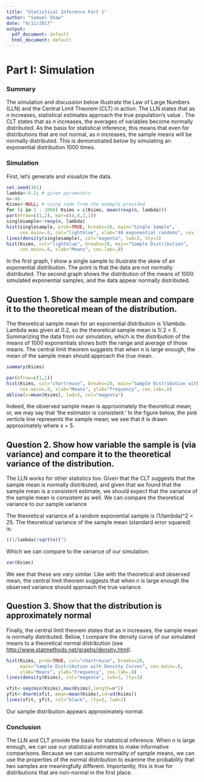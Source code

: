 ```yaml
---
title: "Statistical Inference Part 1"
author: "Samuel Shaw"
date: "9/11/2017"
output:
  pdf_document: default
  html_document: default
---
```

# Part I: Simulation
### Summary
The simulation and discussion below illustrate the Law of Large Numbers (LLN) and the Central Limit Theorem (CLT) in action. The LLN states that as *n* increases, statistical estimates approach the true population's value . The CLT states that as *n* increases, the averages of variables become normally distributed. As the basis for statistical inference, this means that even for distributions that are not normal, as *n* increases, the sample means will be normally distributed. This is demonstrated below by simulating an exponential distribution 1000 times. 

### Simulation
First, let's generate and visualize the data. 
```r
set.seed(301)
lambda<-0.2; # given parameters
n<-40
Ksims<-NULL; # using code from the example provided
for (i in 1 : 1000) Ksims = c(Ksims, mean(rexp(n, lambda)))
par(mfrow=c(1,2), mar=c(4,4,2,1))
singlesample<-rexp(n, lambda)
hist(singlesample, prob=TRUE, breaks=20, main="Single Sample", 
     cex.main=.8, col="lightblue", xlab="40 exponential randoms", cex.lab=.8)
lines(density(singlesample), col="magenta", lwd=3, lty=1)
hist(Ksims, col="lightblue", breaks=20, main="Sample Distribution", 
     cex.main=.8, xlab="Means", cex.lab=.8)
```

In the first graph, I show a single sample to illustrate the skew of an exponential distribution. The point is that the data are not normally distributed. The second graph shows the distribution of the means of 1000 simulated exponential samples, and the data appear normally distributed.

## Question 1. Show the sample mean and compare it to the theoretical mean of the distribution.

The theoretical sample mean for an exponential distribution is 1/lambda. Lambda was given at 0.2, so the theoretical sample mean is 1/.2 = *5*. Summarizing the data from our simulation, which is the distribution of the means of 1000 exponentials shows both the range and average of those means. The central limit theorem suggests that when n is large enough, the mean of the sample mean should approach the true mean.

```r
summary(Ksims)
```
```r
par(mfrow=c(1,1))
hist(Ksims, col="chartreuse", breaks=20, main="Sample Distribution with Mean",
     cex.main=.8, xlab="Means", ylab="frequency", cex.lab=.8)
abline(v=mean(Ksims), lwd=3, col="magenta")
```

Indeed, the observed sample mean is approximately the theoretical mean; or, we may say that 'the estimator is consistent.' In the figure below, the pink verticle line represents the sample mean; we see that it is drawn approximately where x = 5.


## Question 2. Show how variable the sample is (via variance) and compare it to the theoretical variance of the distribution.

The LLN works for other statistics too. Given that the CLT suggests that the sample mean is normally distributed, and given that we found that the sample mean is a consistent estimate, we should expect that the variance of the sample mean is consistent as well. We can compare the theoretical variance to our sample variance

The theoretical variance of a random exponential sample is (1/lambda)^2 = 25. The theoretical variance of the sample mean (standard error squared) is: 

```r
((1/lambda)/sqrt(n))^2
```
       
Which we can compare to the variance of our simulation: 

```r
var(Ksims)
```

We see that these are *vary* similar. Like with the theoretical and observed mean, the central limit theorem suggests that when n is large enough the observed variance should approach the true variance.


## Question 3. Show that the distribution is approximately normal

Finally, the central limit theorem states that as *n* increases, the sample mean is normally distributed. Below, I compare the density curve of our simulated means to a theoretical normal distribution (see <http://www.statmethods.net/graphs/density.html>).

```r
hist(Ksims, prob=TRUE, col="chartreuse", breaks=20, 
     main="Sample Distribution with Density Curves", cex.main=.8,
     xlab="Means", ylab="Frequency", cex.lab=.8)
lines(density(Ksims), col="magenta", lwd=3, lty=1)

xfit<-seq(min(Ksims),max(Ksims),length=n^2)
yfit<-dnorm(xfit, mean=mean(Ksims),sd=sd(Ksims))
lines(xfit, yfit, col="black", lty=2, lwd=2)
```

Our sample distribution appears approximately normal. 

### Conclusion
The LLN and CLT provide the basis for statistical inference. When n is large enough, we can use our statistical estimates to make informative comparisons. Because we can assume normality of sample means, we can use the properties of the normal distribution to examine the probability that two samples are meaningfully different. Importantly, this is true for distributions that are non-normal in the first place. 

